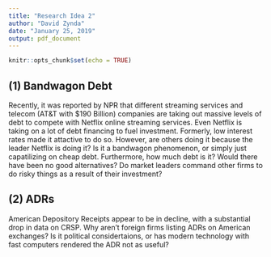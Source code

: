 ---
title: "Research Idea 2"
author: "David Zynda"
date: "January 25, 2019"
output: pdf_document
---

```{r setup, include=FALSE}
knitr::opts_chunk$set(echo = TRUE)
```

## (1) Bandwagon Debt

Recently, it was reported by NPR that different streaming services and telecom (AT&T with $190 Billion) companies are taking out massive levels of debt to compete with Netflix online streaming services. Even Netflix is taking on a lot of debt financing to fuel investment. Formerly, low interest rates made it attactive to do so. However, are others doing it because the leader Netflix is doing it? Is it a bandwagon phenomenon, or simply just capatilizing on cheap debt. Furthermore, how much debt is it? Would there have been no good alternatives? Do market leaders command other firms to do risky things as a result of their investment?

## (2) ADRs

American Depository Receipts appear to be in decline, with a substantial drop in data on CRSP. Why aren't foreign firms listing ADRs on American exchanges? Is it political considertaions, or has modern technology with fast computers rendered the ADR not as useful?
